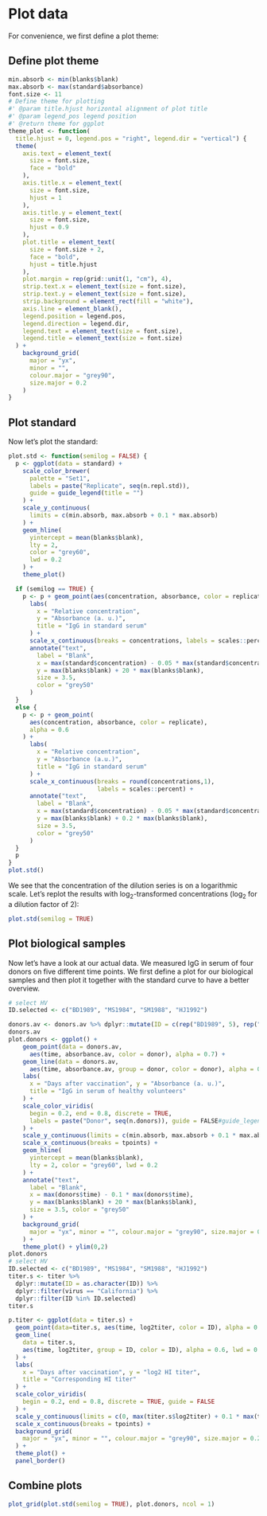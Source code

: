 # Plot data {#plot-data}
For convenience, we first define a plot theme:

## Define plot theme
```r
min.absorb <- min(blanks$blank)
max.absorb <- max(standard$absorbance)
font.size <- 11
# Define theme for plotting
#' @param title.hjust horizontal alignment of plot title
#' @param legend_pos legend position
#' @return theme for ggplot
theme_plot <- function(
  title.hjust = 0, legend.pos = "right", legend.dir = "vertical") {
  theme(
    axis.text = element_text(
      size = font.size,
      face = "bold"
    ),
    axis.title.x = element_text(
      size = font.size,
      hjust = 1
    ),
    axis.title.y = element_text(
      size = font.size,
      hjust = 0.9
    ),
    plot.title = element_text(
      size = font.size + 2,
      face = "bold",
      hjust = title.hjust
    ),
    plot.margin = rep(grid::unit(1, "cm"), 4),
    strip.text.x = element_text(size = font.size),
    strip.text.y = element_text(size = font.size),
    strip.background = element_rect(fill = "white"),
    axis.line = element_blank(),
    legend.position = legend.pos,
    legend.direction = legend.dir,
    legend.text = element_text(size = font.size),
    legend.title = element_text(size = font.size)
  ) +
    background_grid(
      major = "yx",
      minor = "",
      colour.major = "grey90",
      size.major = 0.2
    )
}
```

## Plot standard
Now let's plot the standard:
```r
plot.std <- function(semilog = FALSE) {
  p <- ggplot(data = standard) +
    scale_color_brewer(
      palette = "Set1",
      labels = paste("Replicate", seq(n.repl.std)),
      guide = guide_legend(title = "")
    ) +
    scale_y_continuous(
      limits = c(min.absorb, max.absorb + 0.1 * max.absorb)
    ) +
    geom_hline(
      yintercept = mean(blanks$blank),
      lty = 2,
      color = "grey60",
      lwd = 0.2
    ) +
    theme_plot()

  if (semilog == TRUE) {
    p <- p + geom_point(aes(concentration, absorbance, color = replicate), alpha = 0.6) +
      labs(
        x = "Relative concentration",
        y = "Absorbance (a. u.)",
        title = "IgG in standard serum"
      ) +
      scale_x_continuous(breaks = concentrations, labels = scales::percent, trans = "log2") +
      annotate("text",
        label = "Blank",
        x = max(standard$concentration) - 0.05 * max(standard$concentration),
        y = max(blanks$blank) + 20 * max(blanks$blank),
        size = 3.5,
        color = "grey50"
      )
  }
  else {
    p <- p + geom_point(
      aes(concentration, absorbance, color = replicate),
      alpha = 0.6
    ) +
      labs(
        x = "Relative concentration",
        y = "Absorbance (a.u.)",
        title = "IgG in standard serum"
      ) +
      scale_x_continuous(breaks = round(concentrations,1),
                         labels = scales::percent) +
      annotate("text",
        label = "Blank",
        x = max(standard$concentration) - 0.05 * max(standard$concentration),
        y = max(blanks$blank) + 0.2 * max(blanks$blank),
        size = 3.5,
        color = "grey50"
      )
  }
  p
}
plot.std()
```

We see that the concentration of the dilution series is on a logarithmic scale. Let's replot the results with $\log_2$-transformed concentrations ($\log_2$ for a dilution factor of 2):
```r
plot.std(semilog = TRUE)
```

## Plot biological samples
Now let's have a look at our actual data. We measured IgG in serum of four donors on five different time points. We first define a plot for our biological samples and then plot it together with the standard curve to have a better overview.
```r
# select HV
ID.selected <- c("BD1989", "MS1984", "SM1988", "HJ1992")

donors.av <- donors.av %>% dplyr::mutate(ID = c(rep("BD1989", 5), rep("MS1984", 5), rep( "SM1988", 5), rep("HJ1992", 5)))
donors.av
plot.donors <- ggplot() +
    geom_point(data = donors.av, 
      aes(time, absorbance.av, color = donor), alpha = 0.7) +
    geom_line(data = donors.av, 
      aes(time, absorbance.av, group = donor, color = donor), alpha = 0.6, lwd = 0.5) +
    labs(
      x = "Days after vaccination", y = "Absorbance (a. u.)",
      title = "IgG in serum of healthy volunteers"
    ) +
    scale_color_viridis(
      begin = 0.2, end = 0.8, discrete = TRUE,
      labels = paste("Donor", seq(n.donors)), guide = FALSE#guide_legend(title = "")
    ) +
    scale_y_continuous(limits = c(min.absorb, max.absorb + 0.1 * max.absorb)) +
    scale_x_continuous(breaks = tpoints) +
    geom_hline(
      yintercept = mean(blanks$blank),
      lty = 2, color = "grey60", lwd = 0.2
    ) +
    annotate("text",
      label = "Blank",
      x = max(donors$time) - 0.1 * max(donors$time),
      y = max(blanks$blank) + 20 * max(blanks$blank),
      size = 3.5, color = "grey50"
    ) +
    background_grid(
      major = "yx", minor = "", colour.major = "grey90", size.major = 0.2
    ) +
    theme_plot() + ylim(0,2)
plot.donors
# select HV
ID.selected <- c("BD1989", "MS1984", "SM1988", "HJ1992")
titer.s <- titer %>%
  dplyr::mutate(ID = as.character(ID)) %>%
  dplyr::filter(virus == "California") %>%
  dplyr::filter(ID %in% ID.selected) 
titer.s

p.titer <- ggplot(data = titer.s) +
  geom_point(data=titer.s, aes(time, log2titer, color = ID), alpha = 0.7) +
  geom_line(
    data = titer.s,
    aes(time, log2titer, group = ID, color = ID), alpha = 0.6, lwd = 0.5
  ) +
  labs(
    x = "Days after vaccination", y = "log2 HI titer",
    title = "Corresponding HI titer"
  ) +
  scale_color_viridis(
    begin = 0.2, end = 0.8, discrete = TRUE, guide = FALSE
  ) +
  scale_y_continuous(limits = c(0, max(titer.s$log2titer) + 0.1 * max(titer.s$log2titer))) +
  scale_x_continuous(breaks = tpoints) +
  background_grid(
    major = "yx", minor = "", colour.major = "grey90", size.major = 0.2
  ) +
  theme_plot() +
  panel_border()
```

## Combine plots
```r
plot_grid(plot.std(semilog = TRUE), plot.donors, ncol = 1)
```